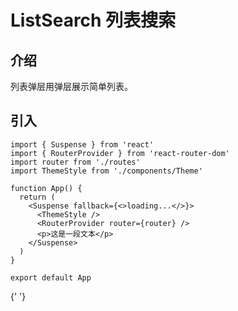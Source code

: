 # ListSearch 列表搜索

## 介绍

列表弹层用弹层展示简单列表。

## 引入

```tsx
import { Suspense } from 'react'
import { RouterProvider } from 'react-router-dom'
import router from './routes'
import ThemeStyle from './components/Theme'

function App() {
  return (
    <Suspense fallback={<>loading...</>}>
      <ThemeStyle />
      <RouterProvider router={router} />
      <p>这是一段文本</p>  
    </Suspense>
  )
}

export default App
```


<ListSearch></ListSearch>{' '}
